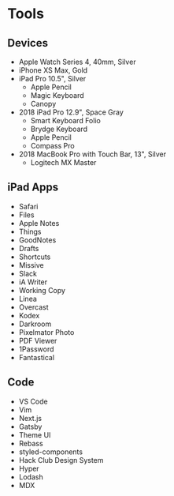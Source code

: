 
# Tools

## Devices

- Apple Watch Series 4, 40mm, Silver
- iPhone XS Max, Gold
- iPad Pro 10.5", Silver
  - Apple Pencil
  - Magic Keyboard
  - Canopy
- 2018 iPad Pro 12.9", Space Gray
  - Smart Keyboard Folio
  - Brydge Keyboard
  - Apple Pencil
  - Compass Pro
- 2018 MacBook Pro with Touch Bar, 13", Silver
  - Logitech MX Master

## iPad Apps

- Safari
- Files
- Apple Notes
- Things
- GoodNotes
- Drafts
- Shortcuts
- Missive
- Slack
- iA Writer
- Working Copy
- Linea
- Overcast
- Kodex
- Darkroom
- Pixelmator Photo
- PDF Viewer
- 1Password
- Fantastical

## Code

- VS Code
- Vim
- Next.js
- Gatsby
- Theme UI
- Rebass
- styled-components
- Hack Club Design System
- Hyper
- Lodash
- MDX
